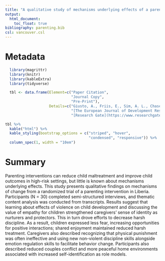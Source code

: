 ```yaml
---
title: "A qualitative study of mechanisms underlying effects of a parenting intervention in rural Liberia"
output:
  html_document:
    toc_float: true
bibliography: parenting.bib
csl: vancouver.csl
---
```


# Metadata

```r
  library(magrittr)
  library(knitr)
  library(kableExtra)
  library(tidyverse)
```

```r
  tbl <- data.frame(Element=c("Paper Citation", 
                              "Journal Copy", 
                              "Pre-Print"),
                    Details=c("Giusto, A., Friis, E., Sim, A. L., Chase, R. M., Zayzay, J. O., Green, E., & Puffer, E. (2017). A qualitative study of mechanisms underlying effects of a parenting intervention in rural Liberia. The European Journal of Development Research, 29(5), 964-982.",
                              "[The European Journal of Development Research](https://link.springer.com/article/10.1057/s41287-017-0101-8)",
                              "[Research Gate](https://www.researchgate.net/profile/Ali_Giusto/publication/319920721_A_Qualitative_Study_of_Mechanisms_Underlying_Effects_of_a_Parenting_Intervention_in_Rural_Liberia/links/5a123f180f7e9bd1b2c10257/A-Qualitative-Study-of-Mechanisms-Underlying-Effects-of-a-Parenting-Intervention-in-Rural-Liberia.pdf?_sg%5B0%5D=5y1r6K_iLI0_bhFJgbmsS2HzdgfXVstFcDVQu0ivBtnJmXLheeSdyiE7xKKaHbtCJUX_93ysHdAB1pv80U-Qng.DniHxczU_LaSUDjBXVRmWwm4x38p08sF4VuHqc5a4zSjn3K2C9pfu9YmPNK76wQxi2k4SYWeb_8bFPkVDc5A2g&_sg%5B1%5D=RaD6EeFRtD2mSqf5lTrTi5A0A9Ep68q4sgagZffPwRBlNxfIgiDYBvMYBey-4UUEN8os5HM9hDCwhesXwstz5Ygd1jAOcZw8oEyfRKIA3pXz.DniHxczU_LaSUDjBXVRmWwm4x38p08sF4VuHqc5a4zSjn3K2C9pfu9YmPNK76wQxi2k4SYWeb_8bFPkVDc5A2g&_iepl=)"))

tbl %>%
  kable("html") %>%
  kable_styling(bootstrap_options = c("striped", "hover", 
                                      "condensed", "responsive")) %>%
  column_spec(1, width = "10em")
```

# Summary

Parenting interventions can reduce child maltreatment and improve child outcomes in high-risk settings, but little is known about mechanisms underlying effects. This study presents qualitative findings on mechanisms of change from a randomized trial of a parenting intervention in Liberia. Participants (N = 30) completed semi-structured interviews, and thematic content analysis was conducted from transcripts. Results suggest that learning about effects of violence on child development and discussing the value of empathy for children strengthened caregivers’ sense of identity as nurturers and protectors. This in turn drove efforts to decrease harsh discipline. As a result, children expressed less fear, increasing opportunities for positive interactions; shared enjoyment maintained reduced harsh treatment. Caregivers also described recognizing that physical punishment was often ineffective and using new non-violent discipline skills alongside emotion regulation skills to facilitate behavior change. Participants also described reduced couples conflict and more peaceful home environments associated with increased self-identification as role models.